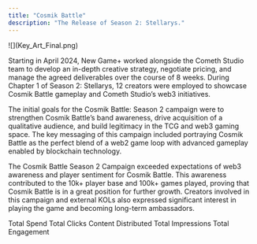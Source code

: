 ```yaml
---
title: "Cosmik Battle"
description: "The Release of Season 2: Stellarys."
---
```


<Frame as="div">
  ![](Key_Art_Final.png)
</Frame>

Starting in April 2024, New Game+ worked alongside the Cometh Studio team to develop an in-depth creative strategy, negotiate pricing, and manage the agreed deliverables over the course of 8 weeks. During Chapter 1 of Season 2: Stellarys, 12 creators were employed to showcase Cosmik Battle gameplay and Cometh Studio’s web3 initiatives.

The initial goals for the Cosmik Battle: Season 2 campaign were to strengthen Cosmik Battle’s band awareness, drive acquisition of a qualitative audience, and build legitimacy in the TCG and web3 gaming space. The key messaging of this campaign included portraying Cosmik Battle as the perfect blend of a web2 game loop with advanced gameplay enabled by blockchain technology.

The Cosmik Battle Season 2 Campaign exceeded expectations of web3 awareness and player sentiment for Cosmik Battle. This awareness contributed to the 10k+ player base and 100k+ games played, proving that Cosmik Battle is in a great position for further growth. Creators involved in this campaign and external KOLs also expressed significant interest in playing the game and becoming long-term ambassadors.

<CardGroup cols={2}>
  <Card title="$20,000" icon="money-bill-transfer">
    Total Spend
  </Card>

  <Card title="2,461+" icon="arrow-pointer">
    Total Clicks
  </Card>
</CardGroup>

<CardGroup cols={3}>
  <Card title="80+" icon="video">
    Content Distributed
  </Card>

  <Card title="245,023+" icon="eye">
    Total Impressions
  </Card>

  <Card title="7,523+" icon="comment">
    Total Engagement
  </Card>
</CardGroup>